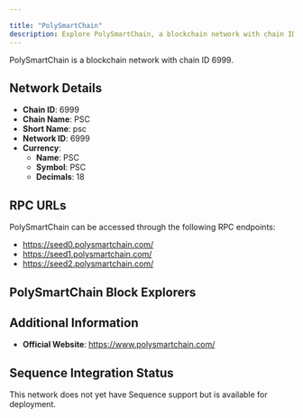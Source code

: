 ```yaml
---

title: "PolySmartChain"
description: Explore PolySmartChain, a blockchain network with chain ID 6999. Learn about its native currency, PSC, and how to interact with the network.
---
```




PolySmartChain is a blockchain network with chain ID 6999.

## Network Details

- **Chain ID**: 6999
- **Chain Name**: PSC
- **Short Name**: psc
- **Network ID**: 6999
- **Currency**: 
  - **Name**: PSC
  - **Symbol**: PSC
  - **Decimals**: 18

## RPC URLs

PolySmartChain can be accessed through the following RPC endpoints:

- https://seed0.polysmartchain.com/
- https://seed1.polysmartchain.com/
- https://seed2.polysmartchain.com/

## PolySmartChain Block Explorers



## Additional Information

- **Official Website**: https://www.polysmartchain.com/

## Sequence Integration Status

This network does not yet have Sequence support but is available for deployment.
